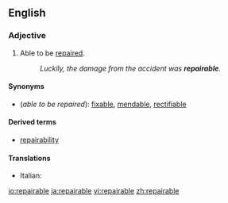 ==English==

===Adjective===
{{en-adj}}

# Able to be [[repair]]ed.
#: ''Luckily, the damage from the accident was '''repairable'''.''

====Synonyms====
* (''able to be repaired''): [[fixable]], [[mendable]], [[rectifiable]]

====Derived terms====
* [[repairability]]

====Translations====
{{trans-top}}
* Italian: {{t|it|riparabile}}
{{trans-mid}}
{{trans-bottom}}

[[io:repairable]]
[[ja:repairable]]
[[vi:repairable]]
[[zh:repairable]]